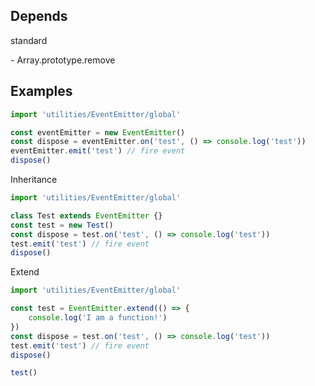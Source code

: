 ## Depends
standard

\- Array.prototype.remove

## Examples
```typescript
import 'utilities/EventEmitter/global'

const eventEmitter = new EventEmitter()
const dispose = eventEmitter.on('test', () => console.log('test'))
eventEmitter.emit('test') // fire event
dispose()
```

Inheritance
```typescript
import 'utilities/EventEmitter/global'

class Test extends EventEmitter {}
const test = new Test()
const dispose = test.on('test', () => console.log('test'))
test.emit('test') // fire event
dispose()
```

Extend
```typescript
import 'utilities/EventEmitter/global'

const test = EventEmitter.extend(() => {
    console.log('I am a function!')
})
const dispose = test.on('test', () => console.log('test'))
test.emit('test') // fire event
dispose()

test()
```
